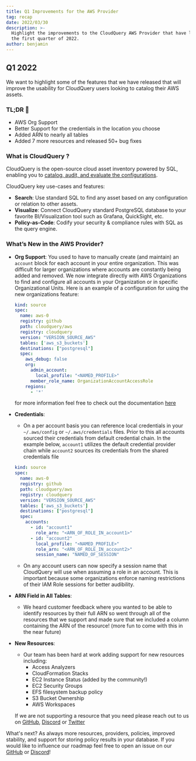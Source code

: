 ```yaml
---
title: Q1 Improvements for the AWS Provider
tag: recap
date: 2022/03/30
description: >-
  Highlight the improvements to the CloudQuery AWS Provider that have landed in
  the first quarter of 2022.
author: benjamin
---
```



<BlogHeader/>

## Q1 2022

We want to highlight some of the features that we have released that will improve the usability for CloudQuery users looking to catalog their AWS assets.

### TL;DR 📕

- AWS Org Support
- Better Support for the credentials in the location you choose
- Added ARN to nearly all tables
- Added 7 more resources and released 50+ bug fixes

### What is CloudQuery ?

CloudQuery is the open-source cloud asset inventory powered by SQL, enabling you to [catalog, audit, and evaluate the configurations](/docs/core-concepts/policies).

CloudQuery key use-cases and features:

- **Search**: Use standard SQL to find any asset based on any configuration or relation to other assets.
- **Visualize**: Connect CloudQuery standard PostgreSQL database to your favorite BI/Visualization tool such as Grafana, QuickSight, etc.
- **Policy-as-Code**: Codify your security & compliance rules with SQL as the query engine.

### What’s New in the AWS Provider?

- **Org Support**:
  You used to have to manually create (and maintain) an `account` block for each account in your entire organization. This was difficult for larger organizations where accounts are constantly being added and removed. We now integrate directly with AWS Organizations to find and configure all accounts in your Organization or in specific Organizational Units. Here is an example of a configuration for using the new organizations feature:

  ```yaml copy
  kind: source
  spec:
    name: aws-0
    registry: github
    path: cloudquery/aws
    registry: cloudquery
    version: "VERSION_SOURCE_AWS"
    tables: ['aws_s3_buckets']
    destinations: ["postgresql"]
    spec:
      aws_debug: false
      org:
        admin_account:
          local_profile: "<NAMED_PROFILE>"
        member_role_name: OrganizationAccountAccessRole
      regions:
        - '*'
  ```
  
  for more information feel free to check out the documentation [here](https://github.com/cloudquery/cloudquery/blob/main/plugins/source/aws/docs/configuration.md)

- **Credentials**:

  - On a per account basis you can reference local credentials in your `~/.aws/config` or `~/.aws/credentials` files. Prior to this all accounts sourced their credentials from default credential chain.
    In the example below, `account1` utilizes the default credential provider chain while `account2` sources its credentials from the shared credentials file

  ```yaml copy
  kind: source
  spec:
    name: aws-0
    registry: github
    path: cloudquery/aws
    registry: cloudquery
    version: "VERSION_SOURCE_AWS"
    tables: ['aws_s3_buckets']
    destinations: ["postgresql"]
    spec:
      accounts:
        - id: "account1"
          role_arn: "<ARN_OF_ROLE_IN_account1>"
        - id: "account2"
          local_profile: "<NAMED_PROFILE>"
          role_arn: "<ARN_OF_ROLE_IN_account2>"
          session_name: "NAMED_OF_SESSION"
  ```

  - On any account users can now specify a session name that CloudQuery will use when assuming a role in an account. This is important because some organizations enforce naming restrictions of their IAM Role sessions for better audibility.

- **ARN Field in All Tables**:

  - We heard customer feedback where you wanted to be able to identify resources by their full ARN so went through all of the resources that we support and made sure that we included a column containing the ARN of the resource! (more fun to come with this in the near future)

- **New Resources**:

  - Our team has been hard at work adding support for new resources including:
    - Access Analyzers
    - CloudFormation Stacks
    - EC2 Instance Status (added by the community!)
    - EC2 Security Groups
    - EFS filesystem backup policy
    - S3 Bucket Ownership
    - AWS Workspaces

  If we are not supporting a resource that you need please reach out to us on [GitHub](https://github.com/cloudquery/cq-provider-aws), [Discord](https://www.cloudquery.io/discord) or [Twitter](https://twitter.com/cloudqueryio)

What's next?
As always more resources, providers, policies, improved stability, and support for storing policy results in your database. If you would like to influence our roadmap feel free to open an issue on our [GitHub](https://github.com/cloudquery/cloudquery) or [Discord](https://www.cloudquery.io/discord)!
